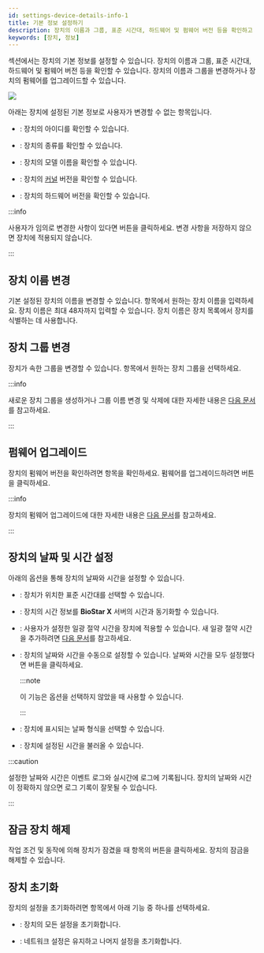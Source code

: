 ```yaml
---
id: settings-device-details-info-1
title: 기본 정보 설정하기
description: 장치의 이름과 그룹, 표준 시간대, 하드웨어 및 펌웨어 버전 등을 확인하고 설정하는 방법을 안내합니다.
keywords: [장치, 정보]
---
```


<Cmd sid='device.info.information' product='2' /> 섹션에서는 장치의 기본 정보를 설정할 수 있습니다. 장치의 이름과 그룹, 표준 시간대, 하드웨어 및 펌웨어 버전 등을 확인할 수 있습니다. 장치의 이름과 그룹을 변경하거나 장치의 펌웨어를 업그레이드할 수 있습니다.

<Image src='/img/biostarx-setting-device-edit-info.png' />

아래는 장치에 설정된 기본 정보로 사용자가 변경할 수 없는 항목입니다.

* <Cmd sid='device.info.deviceId' product='2' />: 장치의 아이디를 확인할 수 있습니다.

* <Cmd sid='device.info.deviceType' product='2' />: 장치의 종류를 확인할 수 있습니다.

* <Cmd sid='device.info.productName' product='2' />: 장치의 모델 이름을 확인할 수 있습니다.

* <Cmd sid='device.info.kernelVersion' product='2' />: 장치의 [커널](../../reference/glossary#kernel) 버전을 확인할 수 있습니다.

* <Cmd sid='device.info.hwVersion' product='2' />: 장치의 하드웨어 버전을 확인할 수 있습니다.

:::info

사용자가 임의로 변경한 사항이 있다면 <Cmd sid='button.apply' product='2' /> 버튼을 클릭하세요. 변경 사항을 저장하지 않으면 장치에 적용되지 않습니다.

:::

## 장치 이름 변경

기본 설정된 장치의 이름을 변경할 수 있습니다. <Cmd sid='device.info.name' product='2' /> 항목에서 원하는 장치 이름을 입력하세요. 장치 이름은 최대 48자까지 입력할 수 있습니다. 장치 이름은 장치 목록에서 장치를 식별하는 데 사용합니다.

## 장치 그룹 변경

장치가 속한 그룹을 변경할 수 있습니다. <Cmd sid='device.info.group' product='2' /> 항목에서 원하는 장치 그룹을 선택하세요.

:::info

새로운 장치 그룹을 생성하거나 그룹 이름 변경 및 삭제에 대한 자세한 내용은 [다음 문서](settings-manage-device-group)를 참고하세요.

:::

## 펌웨어 업그레이드

장치의 펌웨어 버전을 확인하려면 <Cmd sid='device.info.firmwareVersion' product='2' /> 항목을 확인하세요. 펌웨어를 업그레이드하려면 <Cmd sid='button.firmwareUpgrade' product='2' /> 버튼을 클릭하세요.

:::info

장치의 펌웨어 업그레이드에 대한 자세한 내용은 [다음 문서](settings-device-upgrade-firmware)를 참고하세요.

:::


## 장치의 날짜 및 시간 설정

아래의 옵션을 통해 장치의 날짜와 시간을 설정할 수 있습니다. 

* <Cmd sid='device.info.timeZone' product='2' />: 장치가 위치한 표준 시간대를 선택할 수 있습니다.

* <Cmd sid='device.info.timeSync' product='2' />: 장치의 시간 정보를 **BioStar X** 서버의 시간과 동기화할 수 있습니다.

* <Cmd sid='common.dst' product='2' />: 사용자가 설정한 일광 절약 시간을 장치에 적용할 수 있습니다. 새 일광 절약 시간을 추가하려면 [다음 문서](#)를 참고하세요.

* <Cmd sid='device.info.date' product='2' />: 장치의 날짜와 시간을 수동으로 설정할 수 있습니다. 날짜와 시간을 모두 설정했다면 <Cmd sid='device.info.setTime' product='2' /> 버튼을 클릭하세요.

  :::note

  이 기능은 <Cmd sid='device.info.timeSync' product='2' /> 옵션을 선택하지 않았을 때 사용할 수 있습니다.

  :::

* <Cmd sid='common.dateFormat' product='2' />: 장치에 표시되는 날짜 형식을 선택할 수 있습니다.

* <Cmd sid='device.info.getTime' product='2' />: 장치에 설정된 시간을 불러올 수 있습니다.

:::caution

설정한 날짜와 시간은 이벤트 로그와 실시간에 로그에 기록됩니다. 장치의 날짜와 시간이 정확하지 않으면 로그 기록이 잘못될 수 있습니다.

:::


## 잠금 장치 해제

작업 조건 및 동작에 의해 장치가 잠겼을 때 <Cmd sid='device.info.locked' product='2' /> 항목의 <Cmd sid='device.info.unlock' product='2' /> 버튼을 클릭하세요. 장치의 잠금을 해제할 수 있습니다.


## 장치 초기화

장치의 설정을 초기화하려면 <Cmd sid='device.info.factoryDefault' product='2' /> 항목에서 아래 기능 중 하나를 선택하세요.

* <Cmd sid='device.info.reset' product='2' />: 장치의 모든 설정을 초기화합니다.

* <Cmd sid='device.info.reset.withoutNetwork' product='2' />: 네트워크 설정은 유지하고 나머지 설정을 초기화합니다.